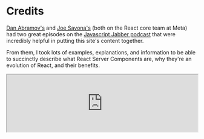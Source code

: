 
# Credits

[Dan Abramov's](https://twitter.com/dan_abramov) and [Joe Savona's](https://twitter.com/en_JS) (both on the React core team at <MetaLogo width={30}/> Meta) had two great episodes on the [Javascript Jabber podcast](https://topenddevs.com/podcasts/javascript-jabber) that were incredibly helpful in putting this site's content together.

From them, I took lots of examples, explanations, and information to be able to succinctly describe what React Server Components are, why they're an evolution of React, and their benefits.

<iframe style={{ borderRadius: "12px" }}
		src="https://open.spotify.com/embed/episode/0kLSeC8p9xTKlhDw31c0NS?utm_source=generator&theme=0" width="100%"
		height="152" allow="clipboard-write; encrypted-media"
		loading="eager"
		className="my-4"/>
<iframe style={{ borderRadius: "12px" }}
		src="https://open.spotify.com/embed/episode/5n95DYg4LiYpQMRpdjF4Wq?utm_source=generator&theme=0" width="100%"
		height="152" allow="autoplay; clipboard-write; encrypted-media; fullscreen; picture-in-picture"
		loading="eager"
		className="my-4"/>

Dan Abramov's GitHub discussion, ["RSC from Scratch. Pt. 1: Server Components"](https://github.com/reactwg/server-components/discussions/5) was also very insightful in taking a first principles approach to understanding server components and how they work.

If you're looking for a less technical overview, [Sam Selikoff](https://twitter.com/samselikoff) and [Ryan Toronto](https://twitter.com/ryantotweets) from [BuildUI](https://buildui.com) and the [Frontend First](https://frontendfirst.fm) podcast have a great episode on Server Components breaking down their high-level differences from the current React model.

<iframe style={{ borderRadius: "12px" }}
		src="https://open.spotify.com/embed/episode/4HPrvG4ucwStaRimmL5kns?utm_source=generator" width="100%"
		height="152" allow="autoplay; clipboard-write; encrypted-media"
		loading="eager"
		className="my-4"/>

Ryan Florence, one of the core team members and creators of [<ReactRouterLogo width={30}/> React Router](https://reactrouter.com) and [<RemixLogo width={20} /> Remix](https://remix.run), also has a great Twitter thread to explain the mental model of React Server Components as simply as possible:

<Tweet id="1661717887319670784"/>

[Kent C. Dodds](https://twitter.com/kentcdodds) (formerly on the <RemixLogo width={20} /> Remix team and now working on [EpicWeb.dev](https://epicweb.dev)) has a great, free intro to React course that teaches a lot about going from explicit `React.createElement(){:js}` calls to JSX and what that looks like under the hood, which is super helpful to understand and differentiate the mental model between server and client components.

It was also very helpful to learn about React components and elements and their architecture from a much more technical standpoint from Dan Abramov's [React Components, Elements, and Instances](https://medium.com/@dan_abramov/react-components-elements-and-instances-90800811f8ca) post on Medium from the early days of React pre-Hooks.

The official React docs are some of the best maintained docs I've read through, especially the new updated ones, and the docs about [reconciliation](https://legacy.reactjs.org/docs/reconciliation.html) and [resetting state](https://react.dev/learn/preserving-and-resetting-state) were incredibly insightful. As were the [effects](https://react.dev/learn/synchronizing-with-effects) and [state](https://react.dev/learn/state-a-components-memory) docs, though those are typically information found in any React course/video for entry level devs.

[Theo (@t3dotgg)](https://twitter.com/t3dotgg) from [<PingLogo width={40} /> Ping.gg](https://ping.gg) has two great videos that help explain the mental model behind [Remix and Next.js data flows](https://youtu.be/d6lKEV_3kxQ?t=759), as well as what [Server-Side Rendering does](https://www.youtube.com/watch?v=d2yNsZd5PMs) (in Next.js at least, but it's all about the same everywhere in terms of mental models).

Both videos were foundational in understanding why Server Components aren't an abstraction away from SSR, nor are they solving problems that SSR or existing meta-frameworks solved already.

[This livestream](https://www.youtube.com/watch?v=h7tur48JSaw) from Kent C. Dodds, Dan Abramov, and Joe Savona on Server Components and how their mental model differs from existing solutions is also a great watch if you'd like to dive deeper into the weeds, and although it is a bit "spicy" as a commenter put it, each perspective gave a great amount of insight into where the landscape is for data-fetching/rendering solutions in React today.

Finally, [<NextJSLogo width={28}/> Next.js's docs for the new app router](https://nextjs.org/docs/app) were incredibly helpful in learning what it looks like to get up and running with React Server Components either from new project or from an incrementally adopted standpoint. The information there on how [fetches work in server components](https://nextjs.org/docs/app/building-your-application/data-fetching/fetching), deduplication, the new ["server actions"](https://nextjs.org/docs/app/building-your-application/data-fetching/server-actions) feature, etc. were all well explained, and helped me migrate two (small) production apps from the pages router to the app router for work without any issues with stability, bugs, or data leaks from server to client.

<BlogFooter previousPost="Home Page" previousHref="/" nextPost="What are React Server Components?" nextHref="/what-are-react-server-components"  />
